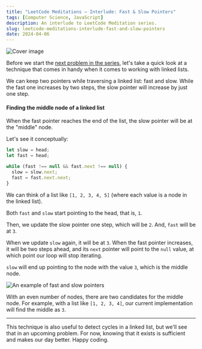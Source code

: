 ```yaml
---
title: "LeetCode Meditations — Interlude: Fast & Slow Pointers"
tags: [Computer Science, JavaScript]
description: An interlude to LeetCode Meditation series.
slug: leetcode-meditations-interlude-fast-and-slow-pointers
date: 2024-04-06
---
```


![Cover image](/blog/post-images/2024-04-06/26-lm-interlude.png)

Before we start the [next problem in the series](https://leetcode.com/problems/reorder-list/), let's take a quick look at a technique that comes in handy when it comes to working with linked lists.

We can keep two pointers while traversing a linked list: fast and slow. While the fast one increases by two steps, the slow pointer will increase by just one step. 

#### Finding the middle node of a linked list

When the fast pointer reaches the end of the list, the slow pointer will be at the "middle" node.

Let's see it conceptually:

```js
let slow = head;
let fast = head;

while (fast !== null && fast.next !== null) {
  slow = slow.next;
  fast = fast.next.next;
}
```

We can think of a list like `[1, 2, 3, 4, 5]` (where each value is a node in the linked list).

Both `fast` and `slow` start pointing to the head, that is, `1`.

Then, we update the slow pointer one step, which will be `2`. And, `fast` will be at `3`.

When we update `slow` again, it will be at `3`.
When the fast pointer increases, it will be two steps ahead, and its `next` pointer will point to the `null` value, at which point our loop will stop iterating. 

`slow` will end up pointing to the node with the value `3`, which is the middle node.

![An example of fast and slow pointers](/blog/post-images/2024-04-06/fast-and-slow.gif)

With an even number of nodes, there are two candidates for the middle node. For example, with a list like `[1, 2, 3, 4]`, our current implementation will find the middle as `3`.

---

This technique is also useful to detect cycles in a linked list, but we'll see that in an upcoming problem.
For now, knowing that it exists is sufficient and makes our day better. Happy coding.
